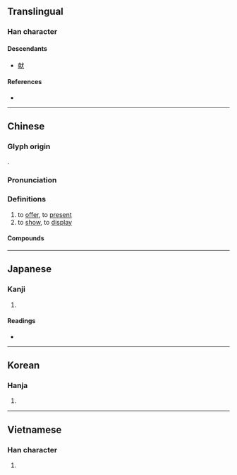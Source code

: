 {{character info/new}}
{{also|献}}
==Translingual==
{{ja-forms|[[献]]|[[献]]|獻}}

===Han character===
{{Han char|rn=94|rad=犬|as=16|sn=20|four=23234|canj=YBIK|ids=⿰鬳犬}}

====Descendants====
* [[献]]

====References====
* {{Han ref|kx=0721.090|dkj=20783|dj=1133.060|hdz=21376.090|uh=737B|ud=29563|bh=C46D|bd=50285}}

----

==Chinese==
{{zh-forms|s=献}}

===Glyph origin===
{{Han etym}}
{{Han compound|鬳|犬|ls=psc|c1=p|c2=s}}.

===Pronunciation===
{{zh-pron
|m=xiàn
|c=hin3
|mn=hiàn
|mc=y
|oc=y
|ma=y
|cat=v
}}

===Definitions===
{{zh-hanzi}}

# to [[offer]], to [[present]]
# to [[show]], to [[display]]

====Compounds====
{{zh-der|三獻|亞獻|供獻|借花獻佛|出謀獻策|分獻|初獻|呈獻|奉獻|奉獻物|奉獻箱|寧獻王|張獻忠|打勤獻趣|承歡獻媚|投獻|捐獻|文獻|文獻通考|晉獻公|曝獻|朝獻|林獻堂|河間獻王|漢獻帝|爭妍獻媚|獻俘|獻儀|獻功|獻勤|獻可替否|獻媚|獻寶|獻技|獻拙|獻捷|獻新|獻旗|獻曝|獻替可否|獻歲|獻殷勤|獻狀|獻疑|獻神|獻禮|獻策|獻臺|獻花|獻芹|獻茶|獻藝|獻計|獻詞|獻身|獻酬|獻醜|獻金|獻關|獻首|獻馘|王獻之|當場獻醜|祭獻|秦獻公|納土獻印|納獻|終獻|芹獻|貢獻|進獻|酌獻|野人獻曝|野人獻芹|陳獻章|飛觥獻斝|麻姑獻壽|黎獻}}

----

==Japanese==
{{ja-kanji forms|献|獻}}

===Kanji===
{{ja-kanji|grade=|rs=犬16|shin=献}}

# {{defn|lang=ja|sort=犬16}}

====Readings====
* {{ja-readings|on=[[けん]] (ken), [[こん]] (kon)|kun=[[たてまつる]] (tatematsuru)}}

----

==Korean==

===Hanja===
{{ko-hanja|hangeul=[[헌]], [[사]]|eumhun=|rv=heon, sa|mr=hŏn, sa|y=hen, sa}}

# {{defn|lang=ko|sort=犬16}}

----

==Vietnamese==

===Han character===
{{vi-hantu|[[hiến]]|rs=犬16}}

# {{defn|lang=vi|sort=犬16}}
